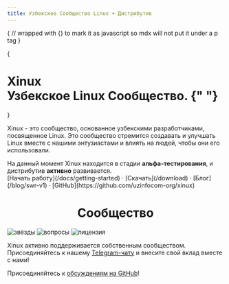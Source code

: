 ```yaml
---
title: Узбекское Сообщество Linux + Дистрибутив
---
```



{
// wrapped with {} to mark it as javascript so mdx will not put it under a p tag
}

{

<h1 className="max-w-5xl text-center mx-auto text-6xl font-extrabold tracking-tighter leading-[1.1] sm:text-7xl lg:text-7xl xl:text-7xl mt-10">
  Xinux
  <br className="hidden lg:block" />
  <span className="inline-block text-transparent bg-clip-text bg-gradient-to-r from-blue-500 to-orange-500 ">
    Узбекское Linux Сообщество.
  </span>{" "}
</h1>
}

Xinux - это сообщество, основанное узбекскими разработчиками, посвященное Linux. Это сообщество стремится создавать и улучшать Linux вместе с нашими энтузиастами и влиять
на людей, чтобы они его использовали.

<Callout emoji="✅">
  На данный момент Xinux находится в стадии <strong>альфа-тестирования</strong>, и дистрибутив <strong>активно</strong> развивается.
</Callout>

<div className="mt-16 mb-20 text-center">
  [Начать работу](/docs/getting-started) · [Скачать](/download) · [Блог](/blog/swr-v1) · [GitHub](https://github.com/uzinfocom-org/xinux)
</div>

<h1 align="center">Сообщество</h1>

<p className="flex h-6 align-middle justify-center">
  <img alt="звёзды" src="https://img.shields.io/github/stars/uzinfocom-org/xinux" className="inline-block mr-2"/>
  <img alt="вопросы" src="https://img.shields.io/github/issues/uzinfocom-org/xinux" className="inline-block mr-2"/>
  <img alt="лицензия" src="https://img.shields.io/badge/License-GPLv3-blue.svg" className="inline-block mr-2"/>
</p>

Xinux активно поддерживается собственным сообществом. Присоединяйтесь к нашему [Telegram-чату](https://t.me/xinuxuz) и внесите свой вклад вместе с нами!

Присоединяйтесь к [обсуждениям на GitHub](https://github.com/orgs/uzinfocom-org/discussions)!
